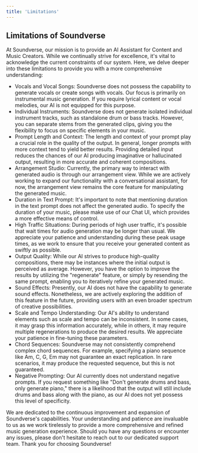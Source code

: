 ```yaml
---
title: 'Limitations'
---
```


## Limitations of Soundverse

At Soundverse, our mission is to provide an AI Assistant for Content and Music Creators. While we continually strive for excellence, it's vital to acknowledge the current constraints of our system. Here, we delve deeper into these limitations to provide you with a more comprehensive understanding:

* Vocals and Vocal Songs: Soundverse does not possess the capability to generate vocals or create songs with vocals. Our focus is primarily on instrumental music generation. If you require lyrical content or vocal melodies, our AI is not equipped for this purpose.
* Individual Instruments: Soundverse does not generate isolated individual instrument tracks, such as standalone drum or bass tracks. However, you can separate stems from the generated clips, giving you the flexibility to focus on specific elements in your music.
* Prompt Length and Context: The length and context of your prompt play a crucial role in the quality of the output. In general, longer prompts with more context tend to yield better results. Providing detailed input reduces the chances of our AI producing imaginative or hallucinated output, resulting in more accurate and coherent compositions.
* Arrangement Studio: Currently, the primary way to interact with generated audio is through our arrangement view. While we are actively working to expand our functionality with a conversational assistant, for now, the arrangement view remains the core feature for manipulating the generated music.
* Duration in Text Prompt: It's important to note that mentioning duration in the text prompt does not affect the generated audio. To specify the duration of your music, please make use of our Chat UI, which provides a more effective means of control.
* High Traffic Situations: During periods of high user traffic, it's possible that wait times for audio generation may be longer than usual. We appreciate your patience and understanding during these peak usage times, as we work to ensure that you receive your generated content as swiftly as possible.
* Output Quality: While our AI strives to produce high-quality compositions, there may be instances where the initial output is perceived as average. However, you have the option to improve the results by utilizing the "regenerate" feature, or simply by resending the same prompt, enabling you to iteratively refine your generated music.
* Sound Effects: Presently, our AI does not have the capability to generate sound effects. Nonetheless, we are actively exploring the addition of this feature in the future, providing users with an even broader spectrum of creative possibilities.
* Scale and Tempo Understanding: Our AI's ability to understand elements such as scale and tempo can be inconsistent. In some cases, it may grasp this information accurately, while in others, it may require multiple regenerations to produce the desired results. We appreciate your patience in fine-tuning these parameters.
* Chord Sequences: Soundverse may not consistently comprehend complex chord sequences. For example, specifying a piano sequence like Am, C, G, Em may not guarantee an exact replication. In rare scenarios, it may produce the requested sequence, but this is not guaranteed.
* Negative Prompting: Our AI currently does not understand negative prompts. If you request something like "Don't generate drums and bass, only generate piano," there is a likelihood that the output will still include drums and bass along with the piano, as our AI does not yet possess this level of specificity.

We are dedicated to the continuous improvement and expansion of Soundverse's capabilities. Your understanding and patience are invaluable to us as we work tirelessly to provide a more comprehensive and refined music generation experience. Should you have any questions or encounter any issues, please don't hesitate to reach out to our dedicated support team. Thank you for choosing Soundverse!